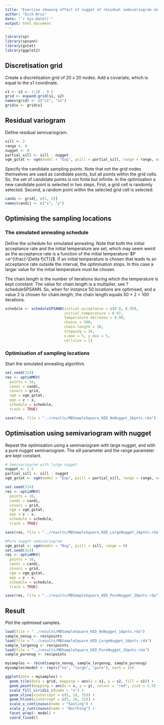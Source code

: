 ```yaml
---
title: "Exercise showing effect of nugget of residual semivariogram on optimised sampling pattern for kriging with an external drift"
author: "Dick Brus"
date: "`r Sys.Date()`"
output: html_document
---
```


```r
library(sp)
library(spsann)
library(gstat)
library(ggplot2)
```

## Discretisation grid

Create a discretisation grid of 20 x 20 nodes. Add a covariate, which is equal to the s1 coordinate.

```r
s1 <- s2 <- 1:20 - 0.5
grid <- expand.grid(s1, s2)
names(grid) <- c("s1", "s2")
grid$x <- grid$s1
```

## Residual variogram

Define residual semivariogram.

```r
sill <- 2
range <- 4
nugget <- 0
partial_sill <- sill - nugget
vgm_gstat <- vgm(model = "Exp", psill = partial_sill, range = range, nugget = nugget)
```

Specify the candidate sampling points. Note that not the grid nodes themselves are used as candidate points, but all points within the grid cells. So, the set of candidate points is not finite but infinite. In the optimisation a new candidate point is selected in two steps. First, a grid cell is randomly selected. Second, a random point within the selected grid cell is selected.

```r
candi <- grid[, c(1, 2)]
names(candi) <- c("x", "y")
```

## Optimising the sampling locations

### The simulated annealing schedule

Define the schedule for simulated annealing. Note that both the initial acceptance rate  and the initial temperature are set, which may seem weird as the acceptance rate is a function of the initial temperature: $P =e^{\frac{-\Delta f}{T}}$. If an initial temperature is chosen that leads to an acceptance rate outside the interval, the optimisation stops. In this case a larger value for the initial temperature must be chosen.

The chain.length is the number of iterations during which the temperature is kept constant. The value for chain.length is a multiplier, see ?scheduleSPSANN. So, when for instance 50 locations are optimised, and a value 2 is chosen for chain.length, the chain length equals 50 $\times$ 2 = 100 iterations. 

```r
schedule <- scheduleSPSANN(initial.acceptance = c(0.8, 0.95),
                           initial.temperature = 0.07,
                           temperature.decrease = 0.90,
                           chains = 500,
                           chain.length = 10,
                           stopping = 10,
                           x.max = 5, y.max = 5,
                           cellsize = 1)
```

### Optimisation of sampling locations

Start the simulated annealing algorithm.

```r
set.seed(314)
res <- optimMKV(
  points = 16,
  candi = candi,
  covars = grid,
  vgm = vgm_gstat,
  eqn = z ~ x,
  schedule = schedule,
  track = TRUE)

save(res, file = "../results/MBSampleSquare_KED_NoNugget_16pnts.rda")
```

## Optimisation using semivariogram with nugget

Repeat the optimisation using a semivariogram with large nugget, and with a pure nugget semivariogram. The sill parameter and the range parameter are kept constant.

```r
# Semivariogram with large nugget
nugget <- 1.5
partial_sill <- sill - nugget
vgm_gstat <- vgm(model = "Exp", psill = partial_sill, range = range, nugget = nugget)

set.seed(314)
res <- optimMKV(
  points = 16,
  candi = candi,
  covars = grid,
  vgm = vgm_gstat,
  eqn = z ~ x,
  schedule = schedule,
  track = TRUE)

save(res, file = "../results/MBSampleSquare_KED_LargeNugget_16pnts.rda")

#Pure nugget semivariogram
vgm_gstat <- vgm(model = "Nug", psill = sill, range = 0)
set.seed(314)
res <- optimMKV(
  points = 16,
  candi = candi,
  covars = grid,
  vgm = vgm_gstat,
  eqn = z ~ x,
  schedule = schedule,
  track = TRUE)

save(res, file = "../results/MBSampleSquare_KED_PureNugget_16pnts.rda")
```


## Result

Plot the optimised samples.

```r
load(file = "../results/MBSampleSquare_KED_NoNugget_16pnts.rda")
sample_nonug <- res$points
load(file = "../results/MBSampleSquare_KED_LargeNugget_16pnts.rda")
sample_largenug <- res$points
load(file = "../results/MBSampleSquare_KED_PureNugget_16pnts.rda")
sample_purenug <- res$points

mysamples <- rbind(sample_nonug, sample_largenug, sample_purenug)
mysamples$model <- rep(c("no", "large", "pure"), each = 16)

ggplot(data = mysamples) +
  geom_tile(data = grid, mapping = aes(x = s1, y = s2, fill = s1)) +
  geom_point(mapping = aes(x = x, y = y), colour = "red", size = 1.5) +
  scale_fill_viridis_c(name = "x") +
  geom_vline(xintercept = c(5, 10, 15)) +
  geom_hline(yintercept = c(5, 10, 15)) +
  scale_x_continuous(name = "Easting") +
  scale_y_continuous(name = "Northing") +
  facet_wrap(~ model) +
  coord_fixed()
```

